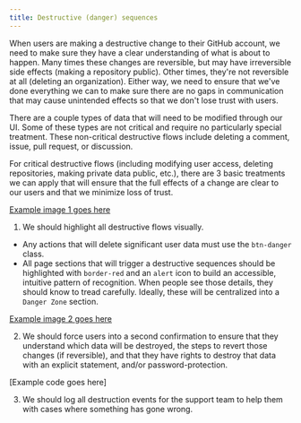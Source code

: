 ```yaml
---
title: Destructive (danger) sequences
---
```


When users are making a destructive change to their GitHub account, we need to make sure they have a clear understanding of what is about to happen. Many times these changes are reversible, but may have irreversible side effects (making a repository public). Other times, they're not reversible at all (deleting an organization). Either way, we need to ensure that we've done everything we can to make sure there are no gaps in communication that may cause unintended effects so that we don't lose trust with users.

There are a couple types of data that will need to be modified through our UI. Some of these types are not critical and require no particularly special treatment. These non-critical destructive flows include deleting a comment, issue, pull request, or discussion.

For critical destructive flows (including modifying user access, deleting repositories, making private data public, etc.), there are 3 basic treatments we can apply that will ensure that the full effects of a change are clear to our users and that we minimize loss of trust.

[Example image 1 goes here]()

1. We should highlight all destructive flows visually. 
  - Any actions that will delete significant user data must use the `btn-danger` class.
  - All page sections that will trigger a destructive sequences should be highlighted with `border-red` and an `alert` icon to build an accessible, intuitive pattern of recognition. When people see those details, they should know to tread carefully. Ideally, these will be centralized into a `Danger Zone` section.

[Example image 2 goes here]()

2. We should force users into a second confirmation to ensure that they understand which data will be destroyed, the steps to revert those changes (if reversible), and that they have rights to destroy that data with an explicit statement, and/or password-protection.

[Example code goes here]

3. We should log all destruction events for the support team to help them with cases where something has gone wrong.